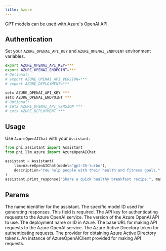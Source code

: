 ```yaml
---
title: Azure
---
```


GPT models can be used with Azure's OpenAI API.

## Authentication

Set your `AZURE_OPENAI_API_KEY` and `AZURE_OPENAI_ENDPOINT` environment variables.

<CodeGroup>

```bash Mac
export AZURE_OPENAI_API_KEY=***
export AZURE_OPENAI_ENDPOINT=***
# Optional:
# export AZURE_OPENAI_API_VERSION=***
# export AZURE_DEPLOYMENT=***
```

```bash Windows
setx AZURE_OPENAI_API_KEY ***
setx AZURE_OPENAI_ENDPOINT ***
# Optional:
# setx AZURE_OPENAI_API_VERSION ***
# setx AZURE_DEPLOYMENT ***
```

</CodeGroup>

## Usage

Use `AzureOpenAIChat` with your `Assistant`:

<CodeGroup>

```python assistant.py
from phi.assistant import Assistant
from phi.llm.azure import AzureOpenAIChat

assistant = Assistant(
    llm=AzureOpenAIChat(model="gpt-35-turbo"),
    description="You help people with their health and fitness goals.",
)
assistant.print_response("Share a quick healthy breakfast recipe.", markdown=True)
```

</CodeGroup>

## Params

<ResponseField name="name" type="str" default="AzureOpenAIChat">
  The name identifier for the assistant.
</ResponseField>
<ResponseField name="model" type="str" required="true">
  The specific model ID used for generating responses. This field is required.
</ResponseField>
<ResponseField name="api_key" type="str">
  The API key for authenticating requests to the Azure OpenAI service.
</ResponseField>
<ResponseField name="api_version" type="str" default="2023-12-01-preview">
  The version of the Azure OpenAI API to use.
</ResponseField>
<ResponseField name="azure_deployment" type="str">
  The deployment name or ID in Azure.
</ResponseField>
<ResponseField name="base_url" type="str">
  The base URL for making API requests to the Azure OpenAI service.
</ResponseField>
<ResponseField name="azure_ad_token" type="str">
  The Azure Active Directory token for authenticating requests.
</ResponseField>
<ResponseField name="azure_ad_token_provider" type="str">
  The provider for obtaining Azure Active Directory tokens.
</ResponseField>
<ResponseField name="openai_client" type="AzureOpenAIClient">
  An instance of AzureOpenAIClient provided for making API requests.
</ResponseField>

